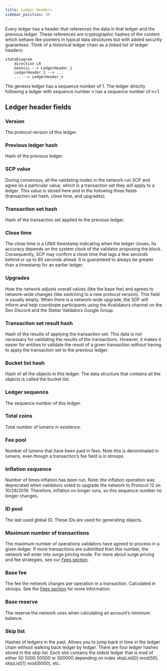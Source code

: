 ```yaml
---
title: Ledger Headers
sidebar_position: 30
---
```


Every ledger has a header that references the data in that ledger and the previous ledger. These references are cryptographic hashes of the content which behave like pointers in typical data structures but with added security guarantees. Think of a historical ledger chain as a linked list of ledger headers:

```mermaid
stateDiagram
    direction LR
    Genesis --> LedgerHeader_1
    LedgerHeader_1 --> ...
    ... --> LedgerHeader_n
```

The genesis ledger has a sequence number of 1. The ledger directly following a ledger with sequence number n has a sequence number of n+1.

## Ledger header fields

### Version

The protocol version of this ledger.

### Previous ledger hash

Hash of the previous ledger.

### SCP value

During consensus, all the validating nodes in the network run SCP and agree on a particular value, which is a transaction set they will apply to a ledger. This value is stored here and in the following three fields (transaction set hash, close time, and upgrades).

### Transaction set hash

Hash of the transaction set applied to the previous ledger.

### Close time

The close time is a UNIX timestamp indicating when the ledger closes. Its accuracy depends on the system clock of the validator proposing the block. Consequently, SCP may confirm a close time that lags a few seconds behind or up to 60 seconds ahead. It is guaranteed to always be greater than a timestamp for an earlier ledger.

### Upgrades

How the network adjusts overall values (like the base fee) and agrees to network-wide changes (like switching to a new protocol version). This field is usually empty. When there is a network-wide upgrade, the SDF will inform and help coordinate participants using the #validators channel on the Dev Discord and the Stellar Validators Google Group.

### Transaction set result hash

Hash of the results of applying the transaction set. This data is not necessary for validating the results of the transactions. However, it makes it easier for entities to validate the result of a given transaction without having to apply the transaction set to the previous ledger.

### Bucket list hash

Hash of all the objects in this ledger. The data structure that contains all the objects is called the bucket list.

### Ledger sequence

The sequence number of this ledger.

### Total coins

Total number of lumens in existence.

### Fee pool

Number of lumens that have been paid in fees. Note this is denominated in lumens, even though a transaction’s fee field is in stroops.

### Inflation sequence

Number of times inflation has been run. Note: the inflation operation was deprecated when validators voted to upgrade the network to Protocol 12 on 10/28/2019. Therefore, inflation no longer runs, so this sequence number no longer changes.

### ID pool

The last used global ID. These IDs are used for generating objects.

### Maximum number of transactions

The maximum number of operations validators have agreed to process in a given ledger. If more transactions are submitted than this number, the network will enter into surge pricing mode. For more about surge pricing and fee strategies, see our [Fees section](../../fundamentals/fees-resource-limits-metering.mdx).

### Base fee

The fee the network charges per operation in a transaction. Calculated in stroops. See the [Fees section](../../fundamentals/fees-resource-limits-metering.mdx) for more information.

### Base reserve

The reserve the network uses when calculating an account’s minimum balance.

### Skip list

Hashes of ledgers in the past. Allows you to jump back in time in the ledger chain without walking back ledger by ledger. There are four ledger hashes stored in the skip list. Each slot contains the oldest ledger that is mod of either 50 5000 50000 or 500000 depending on index skipList[0] mod(50), skipList[1] mod(5000), etc.
